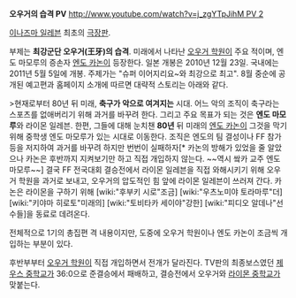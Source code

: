 {{{#!html 
<embed src='http://serviceapi.nmv.naver.com/flash/NFPlayer.swf?vid=157D2DC247BD12A9921F0FC3B833223888E9&outKey=V127e61308026a22d810381e760f310062bc7cb3ac4abfffc800081e760f310062bc7' wmode='transparent' width='547' height='447' allowScriptAccess='always' name='NFPlayer73751' id='NFPlayer73751' allowFullScreen='true' type='application/x-shockwave-flash' />
}}}
'''오우거의 습격 PV''' [[http://www.youtube.com/watch?v=j_zgYTpJihM PV 2]] 

[[이나즈마 일레븐]] 최초의 [[극장판]].

부제는 '''최강군단 오우거(王牙)의 습격'''. 미래에서 나타난 [[오우거 학원]]이 주요 적이며, 엔도 마모루의 증손자 [[엔도 카논]]이 등장한다. 일본 개봉은 2010년 12월 23일. 국내에는 2011년 5월 5일에 개봉. 주제가는 "슈퍼 이어지리요~와 최강으로 최고". 8월 중순에 공개된 예고편과 홈페이지 소개에 따르면 대략적 스토리는 아래와 같다.

>현재로부터 80년 뒤 미래, '''축구가 악으로 여겨지는''' 시대. 어느 악의 조직이 축구라는 스포츠를 없애버리기 위해 과거를 바꾸려 한다. 그리고 주요 목표가 되는 것은 '''엔도 마모루'''와 라이몬 일레븐. 한편, 그들에 대해 눈치챈 '''80년''' 뒤 미래의 [[엔도 카논]]이 그것을 막기 위해 중학생 엔도 마모루가 있는 시대로 이동한다. 조직은 엔도의 팀 결성이나 FF 참가 등을 저지하여 과거를 바꾸려 하지만 번번이 실패하자[* 카논의 방해가 있었을 줄 알았으나 카논은 후반까지 지켜보기만 하고 직접 개입하지 않는다. ~~역시 쌐카 교주 엔도 마모루~~] 결국 FF 전국대회 결승전에서 라이몬 일레븐을 직접 와해시키기 위해 오우거 학원을 과거로 보내고, 오우거의 압도적인 힘 앞에 라이몬 일레븐이 쓰러져 간다. 카논은 라이몬을 구하기 위해 [wiki:"후부키 시로"조금] [wiki:"우츠노미야 토라마루"더] [wiki:"키야마 히로토"미래의] [wiki:"토비타카 세이야"강한] [wiki:"피디오 알데나"선수들]을 동료로 데려온다.

전체적으로 1기의 총집편 격 내용이지만, 도중에 오우거 학원이나 엔도 카논이 조금씩 개입하는 부분이 있다.

후반부부터  [[오우거 학원]]이 직접 개입하면서 전개가 달라진다. TV판의 최종보스였던 [[제우스 중학교]]가 36:0으로 준결승에서 패배하고, 결승전에서 오우거와 [[라이몬 중학교]]가 맞붙는다. 
